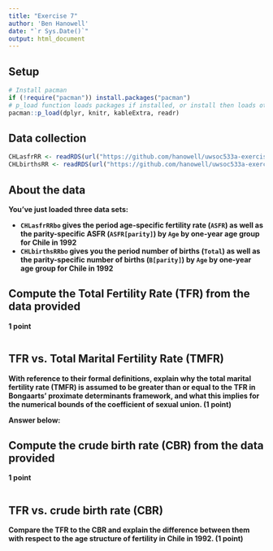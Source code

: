 ```yaml
---
title: "Exercise 7"
author: 'Ben Hanowell'
date: "`r Sys.Date()`"
output: html_document
---
```


## Setup

```r
# Install pacman
if (!require("pacman")) install.packages("pacman")
# p_load function loads packages if installed, or install then loads otherwise
pacman::p_load(dplyr, knitr, kableExtra, readr)
```

## Data collection {.unnumbered}

```r
CHLasfrRR <- readRDS(url("https://github.com/hanowell/uwsoc533a-exercise-07/blob/main/data/CHLasfrRR.rds?raw=true"))
CHLbirthsRR <- readRDS(url("https://github.com/hanowell/uwsoc533a-exercise-07/blob/main/data/CHLbirthsRR.rds?raw=true"))
```

## About the data {.unnumbered}

**You've just loaded three data sets:**

* **`CHLasfrRRbo` gives the period age-specific fertility rate (`ASFR`) as well as the parity-specific ASFR (`ASFR[parity]`) by `Age` by one-year age group for Chile in 1992**
* **`CHLbirthsRRbo` gives you the period number of births (`Total`) as well as the parity-specific number of births (`B[parity]`) by `Age` by one-year age group for Chile in 1992**

## Compute the Total Fertility Rate (TFR) from the data provided

**1 point**

```r

```

## TFR vs. Total Marital Fertility Rate (TMFR)

**With reference to their formal definitions, explain why the total marital fertility rate (TMFR) is assumed to be greater than or equal to the TFR in Bongaarts' proximate determinants framework, and what this implies for the numerical bounds of the coefficient of sexual union. (1 point)**

**Answer below:**



## Compute the crude birth rate (CBR) from the data provided

**1 point**

```r

```


## TFR vs. crude birth rate (CBR)

**Compare the TFR to the CBR and explain the difference between them with respect to the age structure of fertility in Chile in 1992. (1 point)**